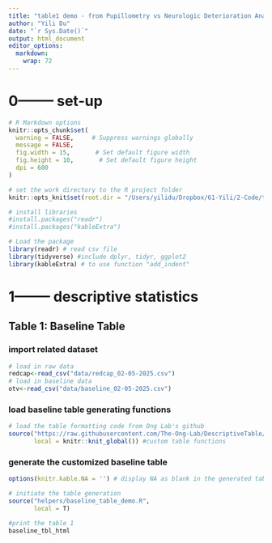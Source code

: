 ```yaml
---
title: "table1 demo - from Pupillometry vs Neurologic Deterioration Analyses"
author: "Yili Du"
date: "`r Sys.Date()`"
output: html_document
editor_options: 
  markdown: 
    wrap: 72
---
```


# 0-------- set-up

```r
# R Markdown options
knitr::opts_chunk$set(
  warning = FALSE,     # Suppress warnings globally
  message = FALSE,
  fig.width = 15,       # Set default figure width
  fig.height = 10,       # Set default figure height
  dpi = 600     
)

# set the work directory to the R project folder
knitr::opts_knit$set(root.dir = "/Users/yilidu/Dropbox/61-Yili/2-Code/table1")

# install libraries
#install.packages("readr")
#install.packages("kableExtra")

# Load the package
library(readr) # read csv file
library(tidyverse) #include dplyr, tidyr, ggplot2
library(kableExtra) # to use function "add_indent" 

```

# 1-------- descriptive statistics

## Table 1: Baseline Table

### import related dataset
```r
# load in raw data
redcap<-read_csv("data/redcap_02-05-2025.csv")
# load in baseline data
otv<-read_csv("data/baseline_02-05-2025.csv")

```

### load baseline table generating functions
```r
# load the table formatting code from Ong Lab's github
source("https://raw.githubusercontent.com/The-Ong-Lab/DescriptiveTable/main/Table%20Formatting%20Functions.R",
       local = knitr::knit_global()) #custom table functions
```

### generate the customized baseline table
```r
options(knitr.kable.NA = '') # display NA as blank in the generated table

# initiate the table generation
source("helpers/baseline_table_demo.R",
       local = T)

#print the table 1
baseline_tbl_html
```
